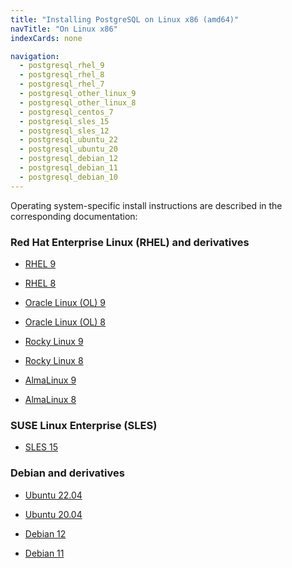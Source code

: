 ```yaml
---
title: "Installing PostgreSQL on Linux x86 (amd64)"
navTitle: "On Linux x86"
indexCards: none

navigation:
  - postgresql_rhel_9
  - postgresql_rhel_8
  - postgresql_rhel_7
  - postgresql_other_linux_9
  - postgresql_other_linux_8
  - postgresql_centos_7
  - postgresql_sles_15
  - postgresql_sles_12
  - postgresql_ubuntu_22
  - postgresql_ubuntu_20
  - postgresql_debian_12
  - postgresql_debian_11
  - postgresql_debian_10
---
```


Operating system-specific install instructions are described in the corresponding documentation:

### Red Hat Enterprise Linux (RHEL) and derivatives

- [RHEL 9](postgresql_rhel_9)

- [RHEL 8](postgresql_rhel_8)

- [Oracle Linux (OL) 9](postgresql_rhel_9)

- [Oracle Linux (OL) 8](postgresql_rhel_8)

- [Rocky Linux 9](postgresql_other_linux_9)

- [Rocky Linux 8](postgresql_other_linux_8)

- [AlmaLinux 9](postgresql_other_linux_9)

- [AlmaLinux 8](postgresql_other_linux_8)

### SUSE Linux Enterprise (SLES)

- [SLES 15](postgresql_sles_15)

### Debian and derivatives

- [Ubuntu 22.04](postgresql_ubuntu_22)

- [Ubuntu 20.04](postgresql_ubuntu_20)

- [Debian 12](postgresql_debian_12)

- [Debian 11](postgresql_debian_11)
